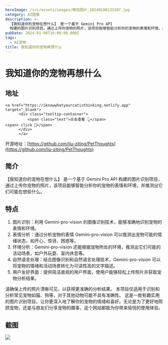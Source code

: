 ```yaml
---
heroImage: /src/assets/images/微信图片_20240108133207.jpg
category: AI图像
description: >-
  【我知道你的宠物在想什么】 是一个基于 Gemini Pro API
  构建的图片识别项目，通过上传你宠物的照片，该项目能够智能分析你的宠物的表情和环境，并推测出它们可能在想些什么。
pubDate: 2024-01-08T16:00:00.000Z
tags:
  - AI宠物
title: 我知道你的宠物再想什么
---
```


# 我知道你的宠物再想什么

## 地址

    <a href="https://iknowwhatyourcatisthinking.netlify.app" target="_blank">
          <div class="tooltip-container">
              <span class="text">点击查看 👆</span>
    <span> click 👋</span>
          </div>
          </a>

开源地址：[https://github.com/liu-ziting/PetThoughts](https://github.com/liu-ziting/PetThoughts)

## 简介

【我知道你的宠物在想什么】 是一个基于 Gemini Pro API 构建的图片识别项目，通过上传你宠物的照片，该项目能够智能分析你的宠物的表情和环境，并推测出它们可能在想些什么。

## 特点

1. 图片识别：利用 Gemini-pro-vision 的图像识别技术，能够准确地识别宠物的表情和环境。
2. 表情分析：通过分析宠物的表情 Gemini-pro-vision 可以推测出宠物可能的情绪状态，如开心、惊讶、困惑等。
3. 环境分析：Gemini-pro-vision 还能根据宠物所处的环境，推测出它们可能的活动场景，如户外玩耍、室内休息等。
4. 自然语言处理：结合图像识别和自然语言处理技术，Gemini-pro-vision 可以将宠物的情绪和活动场景转化为可读性高的文字描述。
5. 用户友好界面：提供简洁直观的用户界面，使用户能够轻松上传照片并获取宠物分析结果。

请确保上传的照片清晰可见，以获得更准确的分析结果。 本项目仅适用于识别和分析常见宠物如猫、狗等，对于其他动物可能不具有准确性。 这是一款有趣实用的图片识别项目，让你更深入地了解你的宠物的情绪和喜好。无论是为了更好地照顾宠物，还是与朋友们分享宠物的趣事，这个网站都能为你带来愉悦的使用体验。

## 截图

![](/src/assets/images/微信图片_20240108133207.jpg)
